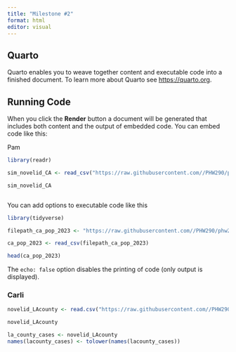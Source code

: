 ```yaml
---
title: "Milestone #2"
format: html
editor: visual
---
```


## Quarto

Quarto enables you to weave together content and executable code into a finished document. To learn more about Quarto see <https://quarto.org>.

## Running Code

When you click the **Render** button a document will be generated that includes both content and the output of embedded code. You can embed code like this:

Pam

```r
library(readr)

sim_novelid_CA <- read_csv("https://raw.githubusercontent.com//PHW290/phw251_projectdata/main/scenario_1/sim_novelid_CA.csv")

sim_novelid_CA



```

You can add options to executable code like this

```r
library(tidyverse)

filepath_ca_pop_2023 <- "https://raw.githubusercontent.com//PHW290/phw251_projectdata/main/scenario_1/ca_pop_2023.csv"

ca_pop_2023 <- read_csv(filepath_ca_pop_2023)

head(ca_pop_2023)
```

The `echo: false` option disables the printing of code (only output is displayed).

### Carli

```r

novelid_LAcounty <- read.csv("https://raw.githubusercontent.com//PHW290/phw251_projectdata/main/scenario_1/sim_novelid_LACounty.csv")

novelid_LAcounty

la_county_cases <- novelid_LAcounty
names(lacounty_cases) <- tolower(names(lacounty_cases))


```

